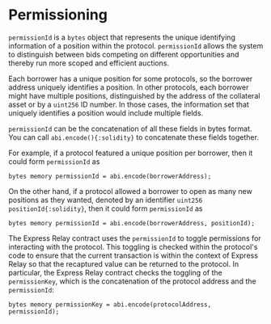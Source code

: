 # Permissioning

`permissionId` is a `bytes` object that represents the unique identifying information of a position within the protocol. `permissionId` allows the system to distinguish between bids competing on different opportunities and thereby run more scoped and efficient auctions.

Each borrower has a unique position for some protocols, so the borrower address uniquely identifies a position. 
In other protocols, each borrower might have multiple positions, distinguished by the address of the collateral asset or by a `uint256` ID number. 
In those cases, the information set that uniquely identifies a position would include multiple fields.

`permissionId` can be the concatenation of all these fields in bytes format. You can call `abi.encode(){:solidity}` to concatenate these fields together. 

For example, if a protocol featured a unique position per borrower, then it could form `permissionId` as

```solidity
bytes memory permissionId = abi.encode(borrowerAddress);
```

On the other hand, if a protocol allowed a borrower to open as many new positions as they wanted, denoted by an identifier `uint256 positionId{:solidity}`, then it could form `permissionId` as

```solidity
bytes memory permissionId = abi.encode(borrowerAddress, positionId);
```

The Express Relay contract uses the `permissionId` to toggle permissions for interacting with the protocol. 
This toggling is checked within the protocol's code to ensure that the current transaction is within the context of Express Relay so that the recaptured value can be returned to the protocol. In particular, the Express Relay contract checks the toggling of the `permissionKey`, which is the concatenation of the protocol address and the `permissionId`:

```solidity
bytes memory permissionKey = abi.encode(protocolAddress, permissionId);
```